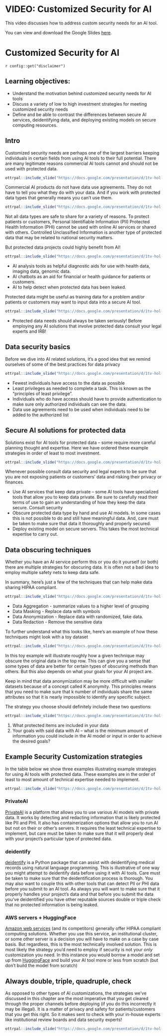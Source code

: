 # VIDEO: Customized Security for AI

This video discusses how to address custom security needs for an AI tool.

<!-- <iframe width="560" height="315" src="https://www.youtube-nocookie.com/embed/ID" title="YouTube video player" frameborder="0" allow="accelerometer; autoplay; clipboard-write; encrypted-media; gyroscope; picture-in-picture" allowfullscreen></iframe> --> 

You can view and download the Google Slides [here](https://docs.google.com/presentation/d/1tv-hol-c_IWBRu7RcPVaSBrxXVOMBRQdDQR3RJDZ20c/edit).

# Customized Security for AI

<div class = disclaimer>
`r config::get("disclaimer")`
</div>

## Learning objectives:

- Understand the motivation behind customized security needs for AI tools
- Discuss a variety of low to high investment strategies for meeting customized security needs
- Define and be able to contrast the differences between secure AI services, deidentifying data, and deploying existing models on secure computing resources.

## Intro

Customized security needs are perhaps one of the largest barriers keeping individuals in certain fields from using AI tools to their full potential. There are many legitimate reasons commercial AI tools cannot and should not be used with protected data.


```r
ottrpal::include_slide("https://docs.google.com/presentation/d/1tv-hol-c_IWBRu7RcPVaSBrxXVOMBRQdDQR3RJDZ20c/edit#slide=id.g2a642e30eae_0_175")
```

Commercial AI products do not have data use agreements. They do not have to tell you what they do with your data. And if you work with protected data types that generally means you can't use them.

```r
ottrpal::include_slide("https://docs.google.com/presentation/d/1tv-hol-c_IWBRu7RcPVaSBrxXVOMBRQdDQR3RJDZ20c/edit#slide=id.g2a642e30eae_0_179")
```

Not all data types are safe to share for a variety of reasons. To protect patients or customers, Personal Identifiable Information (PII) Protected Health Information (PHI) cannot be used with online AI services or shared with others. Controlled Unclassified Information is another type of protected data that may be related to national security matters.

But protected data projects could highly benefit from AI!

```r
ottrpal::include_slide("https://docs.google.com/presentation/d/1tv-hol-c_IWBRu7RcPVaSBrxXVOMBRQdDQR3RJDZ20c/edit#slide=id.g2a642e30eae_0_361")
```

- AI analysis tools as helpful diagnostic aids for use with health data, imaging data, genomic data.
- AI chatbots as an aid for financial or health guidance for patients or customers.
- AI to help detect when protected data has been leaked.

Protected data might be useful as training data for a problem and/or patients or customers may want to input data into a secure AI tool.

```r
ottrpal::include_slide("https://docs.google.com/presentation/d/1tv-hol-c_IWBRu7RcPVaSBrxXVOMBRQdDQR3RJDZ20c/edit#slide=id.g2a642e30eae_0_0")
```

<div class = "warning">

* Protected data needs should always be taken seriously! Before employing any AI solutions that involve protected data consult your legal experts and IRB!

</div>

## Data security basics

Before we dive into AI related solutions, it's a good idea that we remind ourselves of some of the best practices for data privacy

```r
ottrpal::include_slide("https://docs.google.com/presentation/d/1tv-hol-c_IWBRu7RcPVaSBrxXVOMBRQdDQR3RJDZ20c/edit#slide=id.g1ed48fdd461_0_6")
```

- Fewest individuals have access to the data as possible
- Least privileges as needed to complete a task. This is known as the "principles of least privilege".
- Individuals who do have access should have to provide authentication to make sure only authorized individuals can see the data.
- Data use agreements need to be used when individuals need to be added to the authorized list

## Secure AI solutions for protected data

Solutions exist for AI tools for protected data -- some require more careful planning thought and expertise. Here we have ordered these example strategies in order of least to most investment.

```r
ottrpal::include_slide("https://docs.google.com/presentation/d/1tv-hol-c_IWBRu7RcPVaSBrxXVOMBRQdDQR3RJDZ20c/edit#slide=id.g2a642e30eae_0_187")
```
Whenever possible consult data security and legal experts to be sure that you are not exposing patients or customers' data and risking their privacy or finances.

- Use AI services that keep data private -- some AI tools have specialized tools that allow you to keep data private. Be sure to carefully read their terms of use to gain an understanding of how they keep the data secure. Consult security
- Obscure protected data type by hand and use AI models. In some cases this is not possible to do and still have meaningful data. And, care must be taken to make sure that data it thoroughly and properly secured.
- Deploy existing model on secure servers. This takes the most technical expertise to carry out.

## Data obscuring techniques

Whether you have an AI service perform this or you do it yourself (or both) there are multiple strategies for obscuring data. It is often not a bad idea to employ multiple safety nets to keep data safe.

In summary, here's just a few of the techniques that can help make data sharing HIPAA compliant.

```r
ottrpal::include_slide("https://docs.google.com/presentation/d/1tv-hol-c_IWBRu7RcPVaSBrxXVOMBRQdDQR3RJDZ20c/edit#slide=id.g1ed48fdd461_0_17")
```

- Data Aggregation - summarize values to a higher level of grouping
- Data Masking - Replace data with symbols
- Data Anonymization - Replace data with randomized, fake data.
- Data Redaction - Remove the sensitive data

To further understand what this looks like, here's an example of how these techniques might look with a toy dataset

```r
ottrpal::include_slide("https://docs.google.com/presentation/d/1tv-hol-c_IWBRu7RcPVaSBrxXVOMBRQdDQR3RJDZ20c/edit#slide=id.g2fb980df1e9a8f06_0")
```

In this toy example will illustrate roughly how a given technique may obscure the original data in the top row. This can give you a sense that some types of data are better for certain types of obscuring methods than others. But this also depends on what your goals for your AI project are.

Keep in mind that data anonymization may be more difficult with smaller datasets because of a concept called K anonymity. This principles means that you need to make sure that k number of individuals share the same attributes so that it is nearly impossible to identify any specific subject.

The strategy you choose should definitely include these two questions:


```r
ottrpal::include_slide("https://docs.google.com/presentation/d/1tv-hol-c_IWBRu7RcPVaSBrxXVOMBRQdDQR3RJDZ20c/edit#slide=id.g1ed48fdd461_0_24")
```

1) What protected items are included in your data
2) Your goals with said data with AI -- what is the minimum amount of information you could include in the AI model or input in order to achieve the desired goals?

## Example Security Customization strategies

In the table below we show three examples illustrating example strategies for using AI tools with protected data. These examples are in the order of least to most amount of technical expertise needed to implement.

```r
ottrpal::include_slide("https://docs.google.com/presentation/d/1tv-hol-c_IWBRu7RcPVaSBrxXVOMBRQdDQR3RJDZ20c/edit#slide=id.g2a642e30eae_0_352")
```

### PrivateAI

[PrivateAI](https://docs.private-ai.com/webdemo/) is a platform that allows you to use various AI models with private data. It works by detecting and redacting information that is likely protected like PII and PHI. It also has containerization options that allow you to run AI but not on their or other's servers. It requires the least technical expertise to implement, but care must be taken to make sure that it will properly deal with your project's particular type of protected data.

### deidentify

[deidentify](https://pypi.org/project/deidentify/) is a Python package that can assist with deidentifying medical records using natural language programming. This is illustrative of one way you might attempt to deidentify data before using it with AI tools. Care must be taken to make sure that the deidentification process is thorough. You may also want to couple this with other tools that can detect PII or PHI data before you submit to an AI tool. As always you will want to make sure that it properly handles your project's data and that before you submit the data you've deidentified you have other reputable sources double or triple check that no protected information is being leaked.

### AWS servers + HuggingFace

[Amazon web services](https://aws.amazon.com/compliance/hipaa-compliance/) (and its competitors) generally offer HIPAA compliant computing solutions. Whether you use this service, an institutional cluster, or some other server is a decision you will have to make on a case by case basis. But regardless, this is the most technically involved solution. This is most likely the strategy you'd need to employ if security is not your *only* customization you need. In this instance you would borrow a model and set up from [HuggingFace](https://huggingface.co/models) and build your AI tool more or less from scratch (but don't build the model from scratch)

## Always double, triple, quadruple, check

As opposed to other types of AI customizations, the strategies we've discussed in this chapter are the most imperative that you get cleared through the proper channels before deploying (if you do this incorrectly it may be illegal). It is a matter of privacy and safety for patients/customers that you get this right. So it makes sent to check with your in-house experts like institutional review boards and data security experts!

```r
ottrpal::include_slide("https://docs.google.com/presentation/d/1tv-hol-c_IWBRu7RcPVaSBrxXVOMBRQdDQR3RJDZ20c/edit#slide=id.g2a642e30eae_0_183")
```
